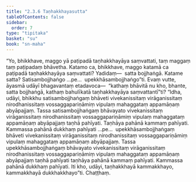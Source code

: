 ```yaml
---
title: "2.3.6 Taṇhakkhayasutta"
tableOfContents: false
sidebar:
  order: 7
type: "tipitaka"
basket: "su"
book: "sn-maha"
---
```



<DynamicBreadcrumb />

<Division number="207" book="sn-maha">

<Paragraph number="476" book="sn-maha">
“Yo, bhikkhave, maggo yā paṭipadā taṇhakkhayāya saṃvattati, taṃ maggaṃ taṃ paṭipadaṃ bhāvetha. Katamo ca, bhikkhave, maggo katamā ca paṭipadā taṇhakkhayāya saṃvattati? Yadidaṃ—  satta bojjhaṅgā. Katame satta? Satisambojjhaṅgo …pe…  upekkhāsambojjhaṅgo”ti. Evaṃ vutte, āyasmā udāyī bhagavantaṃ etadavoca—  “kathaṃ bhāvitā nu kho, bhante, satta bojjhaṅgā, kathaṃ bahulīkatā taṇhakkhayāya saṃvattantī”ti?
</Paragraph>

<Paragraph number="477" book="sn-maha">
“Idha, udāyi, bhikkhu satisambojjhaṅgaṃ bhāveti vivekanissitaṃ virāganissitaṃ nirodhanissitaṃ vossaggapariṇāmiṃ vipulaṃ mahaggataṃ appamāṇaṃ abyāpajjaṃ. Tassa satisambojjhaṅgaṃ bhāvayato vivekanissitaṃ virāganissitaṃ nirodhanissitaṃ vossaggapariṇāmiṃ vipulaṃ mahaggataṃ appamāṇaṃ abyāpajjaṃ taṇhā pahīyati. Taṇhāya pahānā kammaṃ pahīyati. Kammassa pahānā dukkhaṃ pahīyati …pe…  upekkhāsambojjhaṅgaṃ bhāveti vivekanissitaṃ virāganissitaṃ nirodhanissitaṃ vossaggapariṇāmiṃ vipulaṃ mahaggataṃ appamāṇaṃ abyāpajjaṃ. Tassa upekkhāsambojjhaṅgaṃ bhāvayato vivekanissitaṃ virāganissitaṃ nirodhanissitaṃ vossaggapariṇāmiṃ vipulaṃ mahaggataṃ appamāṇaṃ abyāpajjaṃ taṇhā pahīyati taṇhāya pahānā kammaṃ pahīyati. Kammassa pahānā dukkhaṃ pahīyati. Iti kho, udāyi, taṇhakkhayā kammakkhayo, kammakkhayā dukkhakkhayo”ti.

</Paragraph>
</Division>

<Paragraph number="478" type="center" book="sn-maha">
Chaṭṭhaṃ.
</Paragraph>